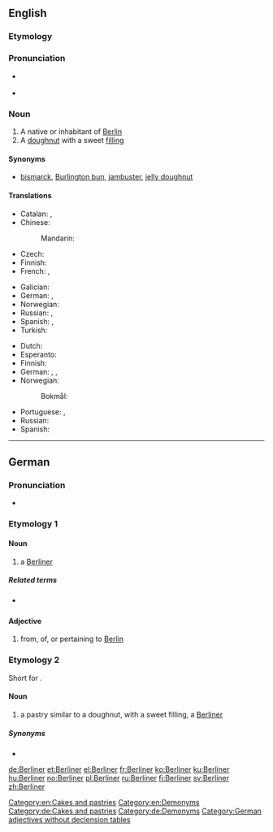 ==English==
{{wikipedia}}

===Etymology===
{{etyl|de|en}} {{term|Berlin|lang=de}}

===Pronunciation===
* {{a|GenAm}} {{IPA|/bɚˈlɪnɚ/}}
* {{a|RP}} {{IPA|/bəˈlɪnə/}}

===Noun===
{{en-noun}}

# A native or inhabitant of [[Berlin]]
# A [[doughnut]] with a sweet [[filling]]

====Synonyms====
* {{sense|filled doughnut}} [[bismarck]], [[Burlington bun]], [[jambuster]], [[jelly doughnut]]

====Translations====
{{trans-top|native or inhabitant of Berlin}}
* Catalan: {{t|ca|berlinès|m}}, {{t|ca|berlinesa|f}}
* Chinese:
*: Mandarin: {{t|cmn|柏林人|tr=Bólínrén|sc=Hani}}
* Czech: {{t|cs|Berlíňan|m}}
* Finnish: {{t+|fi|berliiniläinen}}
* French: {{t+|fr|Berlinois|m}}, {{t+|fr|Berlinoise|f}}
{{trans-mid}}
* Galician: {{t|gl|berlinés|m}}
* German: {{t+|de|Berliner|m}}, {{t+|de|Berlinerin|f}}
* Norwegian: {{t+|no|berliner|m}}
* Russian: {{t+|ru|берлинец|m|tr=berlínec}}, {{t+|ru|берлинка|f|tr=berlínka}}
* Spanish: {{t+|es|berlinés|m}}, {{t+|es|berlinesa|f}}
* Turkish: {{t|tr|Berlinli}}
{{trans-bottom}}

{{trans-top|doughnut}}
* Dutch: {{t|nl|Berlinerbol}}
* Esperanto: {{t|eo|benjeto}}
* Finnish: {{t+|fi|hillomunkki}}
* German: {{t+|de|Berliner|m}}, {{t+|de|Pfannkuchen|m}}, {{t|de|Berliner Pfannkuchen|m}}
* Norwegian:
*: Bokmål: {{t|nb|berlinerbolle|m}}
{{trans-mid}}
* Portuguese: {{t+|pt|sonho|m}}, {{t|pt|bola de berlim}}
* Russian: {{t|ru|берлинер|tr=berliner}}
* Spanish: {{t+|es|berlinesa}}
{{trans-bottom}}

----

==German==

===Pronunciation===
* {{IPA|[bɛʁˈliːnɐ]|lang=de}}

===Etymology 1===
{{suffix|Berlin|er|lang=de}}

====Noun====
{{de-noun|m||Berliner}}

# a [[Berliner]] {{gloss|native or inhabitant of Berlin}}

=====Related terms=====
* {{l/de|Berlinerin}} {{qualifier|feminine}}

====Adjective====
{{head|de|adjective|invariable}}

# from, of, or pertaining to [[Berlin]]
#: {{usex|Besucher finden die '''Berliner''' Museen sehr interessant.|t=Visitors find Berlin's museums very interesting.|lang=de}}

===Etymology 2===
Short for {{term|Berliner Pfannkuchen|lang=de}}.

====Noun====
{{de-noun|m||Berliner}}

# a pastry similar to a doughnut, with a sweet filling, a [[#English|Berliner]]

=====Synonyms=====
* {{l/de|Pfannkuchen}}

[[Category:en:Cakes and pastries]]
[[Category:en:Demonyms]]
[[Category:de:Cakes and pastries]]
[[Category:de:Demonyms]]
[[Category:German adjectives without declension tables]]

[[de:Berliner]]
[[et:Berliner]]
[[el:Berliner]]
[[fr:Berliner]]
[[ko:Berliner]]
[[ku:Berliner]]
[[hu:Berliner]]
[[no:Berliner]]
[[pl:Berliner]]
[[ru:Berliner]]
[[fi:Berliner]]
[[sv:Berliner]]
[[zh:Berliner]]